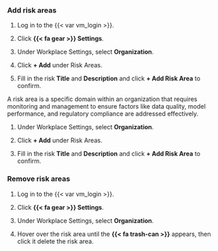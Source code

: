 ### Add risk areas

:::: {.content-visible unless-format="revealjs"}
1. Log in to the {{< var vm_login >}}.

1. Click **{{< fa gear >}} Settings**. 

1. Under Workplace Settings, select **Organization**.

1. Click **+ Add** under Risk Areas.

1. Fill in the risk **Title** and **Description** and click **+ Add Risk Area** to confirm.
::::

:::: {.content-hidden unless-format="revealjs"}
A risk area is a specific domain within an organization that requires monitoring and management to ensure factors like data quality, model performance, and regulatory compliance are addressed effectively.

1. Under Workplace Settings, select **Organization**.

1. Click **+ Add** under Risk Areas.

1. Fill in the risk **Title** and **Description** and click **+ Add Risk Area** to confirm.
::::

:::: {.content-visible unless-format="revealjs"}
### Remove risk areas

1. Log in to the {{< var vm_login >}}.

1. Click **{{< fa gear >}} Settings**. 

1. Under Workplace Settings, select **Organization**.

1. Hover over the risk area until the **{{< fa trash-can >}}** appears, then click it delete the risk area.
::::